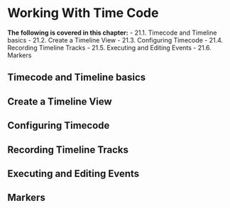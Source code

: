 # Working With Time Code


**The following is covered in this chapter:**
- 21.1. Timecode and Timeline basics
- 21.2. Create a Timeline View
- 21.3. Configuring Timecode
- 21.4. Recording Timeline Tracks
- 21.5. Executing and Editing Events
- 21.6. Markers


## Timecode and Timeline basics
## Create a Timeline View
## Configuring Timecode
## Recording Timeline Tracks
## Executing and Editing Events
## Markers